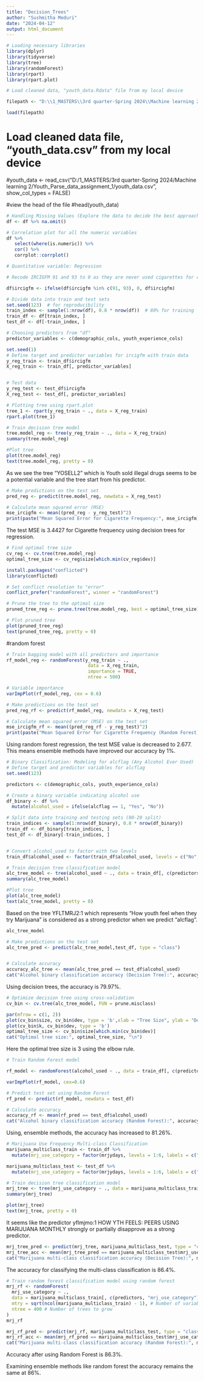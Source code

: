 ---
title: "Decision_Trees"
author: "Sushmitha Meduri"
date: "2024-04-12"
output: html_document
---

```{r}
# Loading necessary libraries
library(dplyr)
library(tidyverse)
library(tree)
library(randomForest)
library(rpart)
library(rpart.plot)
```

```{r}
# Load cleaned data, "youth_data.Rdata" file from my local device

filepath <- "D:\\1_MASTERS\\3rd quarter-Spring 2024\\Machine learning 2\\Youth_Parse_data_assignment_1\\youth_data.Rdata"

load(filepath)
```

# Load cleaned data file, "youth_data.csv" from my local device

#youth_data <- read_csv("D:/1_MASTERS/3rd quarter-Spring 2024/Machine learning 2/Youth_Parse_data_assignment_1/youth_data.csv", show_col_types = FALSE)

#view the head of the file
#head(youth_data)

```{r}
# Handling Missing Values (Explore the data to decide the best approach)**
df <- df %>% na.omit()
```


```{r}
# Correlation plot for all the numeric variables
df %>% 
   select(where(is.numeric)) %>% 
   cor() %>% 
   corrplot::corrplot() 
```
```{r}
# Quantitative variable: Regression

# Recode IRCIGFM 91 and 93 to 0 as they are never used cigarettes for convince as the data is just for 1 year, both of the code represet non-usage of cigarette.

df$ircigfm <- ifelse(df$ircigfm %in% c(91, 93), 0, df$ircigfm)
```

```{r}
# Divide data into train and test sets
set.seed(123)  # for reproducibility
train_index <- sample(1:nrow(df), 0.8 * nrow(df))  # 80% for training
train_df <- df[train_index, ]
test_df <- df[-train_index, ]
```


```{r}
# Choosing predictors from "df"
predictor_variables <- c(demographic_cols, youth_experience_cols)
```


```{r}
set.seed(1)
# Define target and predictor variables for ircigfm with train data
y_reg_train <- train_df$ircigfm
X_reg_train <- train_df[, predictor_variables]


# Test data 
y_reg_test <- test_df$ircigfm
X_reg_test <- test_df[, predictor_variables]
```

```{r}

# Plotting tree using rpart.plot
tree_1 <- rpart(y_reg_train ~ ., data = X_reg_train)
rpart.plot(tree_1)

```


```{r}
# Train decision tree model
tree.model_reg <- tree(y_reg_train ~ ., data = X_reg_train)
summary(tree.model_reg)
```
```{r}
#Plot tree
plot(tree.model_reg)
text(tree.model_reg, pretty = 0)
```
As we see the tree "YOSELL2" which is Youth sold illegal drugs seems to be a potential variable and the tree start from his predictor.


```{r}
# Make predictions on the test set
pred_reg <- predict(tree.model_reg, newdata = X_reg_test)

# Calculate mean squared error (MSE)
mse_ircigfm <- mean((pred_reg - y_reg_test)^2)
print(paste("Mean Squared Error for Cigarette Frequency:", mse_ircigfm))
```
The test MSE is 3.4427 for Cigarette frequency using decision trees for regression.

```{r}
# Find optimal tree size
cv_reg <- cv.tree(tree.model_reg)
optimal_tree_size <- cv_reg$size[which.min(cv_reg$dev)]
```

```{r}
install.packages("conflicted")
library(conflicted)

# Set conflict resolution to "error"
conflict_prefer("randomForest", winner = "randomForest")

```


```{r}
# Prune the tree to the optimal size
pruned_tree_reg <- prune.tree(tree.model_reg, best = optimal_tree_size)

# Plot pruned tree
plot(pruned_tree_reg)
text(pruned_tree_reg, pretty = 0)

```


#random forest

```{r}
# Train bagging model with all predictors and importance
rf_model_reg <- randomForest(y_reg_train ~ ., 
                              data = X_reg_train, 
                              importance = TRUE,
                              ntree = 500)
```

```{r}
# Variable importance
varImpPlot(rf_model_reg, cex = 0.6)
```


```{r}
# Make predictions on the test set
pred_reg_rf <- predict(rf_model_reg, newdata = X_reg_test)

# Calculate mean squared error (MSE) on the test set
mse_ircigfm_rf <- mean((pred_reg_rf - y_reg_test)^2)
print(paste("Mean Squared Error for Cigarette Frequency (Random Forest):", mse_ircigfm_rf))
```
Using random forest regression, the test MSE value is decreased to 2.677. This means ensemble methods have improved our accuracy by 1%.


```{r}
# Binary Classification: Modeling for alcflag (Any Alcohol Ever Used)
# Define target and predictor variables for alcflag
set.seed(123)

predictors <- c(demographic_cols, youth_experience_cols)

# Create a binary variable indicating alcohol use
df_binary <- df %>%
  mutate(alcohol_used = ifelse(alcflag == 1, "Yes", "No"))

# Split data into training and testing sets (80-20 split)
train_indices <- sample(1:nrow(df_binary), 0.8 * nrow(df_binary))
train_df <- df_binary[train_indices, ]
test_df <- df_binary[-train_indices, ]


# Convert alcohol_used to factor with two levels
train_df$alcohol_used <- factor(train_df$alcohol_used, levels = c("No", "Yes"))

```

```{r}
# Train decision tree classification model
alc_tree_model <- tree(alcohol_used ~ ., data = train_df[, c(predictors, "alcohol_used")])
summary(alc_tree_model)
```


```{r}
#Plot tree
plot(alc_tree_model)
text(alc_tree_model, pretty = 0)
```

Based on the tree YFLTMRJ2:1 which represents "How youth feel when they try Marijuana" is considered as a strong predictor when we predict "alcflag".


```{r}
alc_tree_model
```

```{r}
# Make predictions on the test set
alc_tree_pred <- predict(alc_tree_model,test_df, type = "class")


# Calculate accuracy
accuracy_alc_tree <- mean(alc_tree_pred == test_df$alcohol_used)
cat("Alcohol binary classification accuracy (Decision Tree):", accuracy_alc_tree)
```
Using decision trees, the accuracy is 79.97%.

```{r}
# Optimize decision tree using cross-validation
cv_bin <- cv.tree(alc_tree_model, FUN = prune.misclass)

par(mfrow = c(1, 2))
plot(cv_bin$size, cv_bin$dev, type = 'b',xlab = "Tree Size", ylab = "Deviance")
plot(cv_bin$k, cv_bin$dev, type = 'b')
optimal_tree_size <- cv_bin$size[which.min(cv_bin$dev)]
cat("Optimal tree size:", optimal_tree_size, "\n")
```
Here the optimal tree size is 3 using the elbow rule.

```{r}
# Train Random Forest model

rf_model <- randomForest(alcohol_used ~ ., data = train_df[, c(predictors, "alcohol_used")], mtry = sqrt(ncol(train_df)), importance = TRUE)

varImpPlot(rf_model, cex=0.6)
```

```{r}
# Predict test set using Random Forest
rf_pred <- predict(rf_model, newdata = test_df)

# Calculate accuracy
accuracy_rf <- mean(rf_pred == test_df$alcohol_used)
cat("Alcohol binary classification accuracy (Random Forest):", accuracy_rf)
```
Using, ensemble methods, the accuracy has increased to 81.26%.

```{r}

# Marijuana Use Frequency Multi-class Classification
marijuana_multiclass_train <- train_df %>%
  mutate(mrj_use_category = factor(mrjydays, levels = 1:6, labels = c("1-11 Days", "12-49 Days", "50-99 Days", "100-299 Days", "300-365 Days", "Non User")))

marijuana_multiclass_test <- test_df %>%
  mutate(mrj_use_category = factor(mrjydays, levels = 1:6, labels = c("1-11 Days", "12-49 Days", "50-99 Days", "100-299 Days", "300-365 Days", "Non User")))

```


```{r}
# Train decision tree classification model
mrj_tree <- tree(mrj_use_category ~ ., data = marijuana_multiclass_train[, c(predictors, "mrj_use_category")])
summary(mrj_tree)
```
```{r}
plot(mrj_tree)
text(mrj_tree, pretty = 0)
```
It seems like the predictor yflmjmo:1 HOW YTH FEELS: PEERS USING MARIJUANA MONTHLY strongly or partially disapprove as a strong predictor.

```{r}
mrj_tree_pred <- predict(mrj_tree, marijuana_multiclass_test, type = "class")
mrj_tree_acc <- mean(mrj_tree_pred == marijuana_multiclass_test$mrj_use_category)
cat("Marijuana multi-class classification accuracy (Decision Tree):", mrj_tree_acc, "\n")

```
The accuracy for classifying the multi-class classification is 86.4%.

```{r}
# Train random forest classification model using random forest
mrj_rf <- randomForest(
  mrj_use_category ~ ., 
  data = marijuana_multiclass_train[, c(predictors, "mrj_use_category")],
  mtry = sqrt(ncol(marijuana_multiclass_train) - 1), # Number of variables randomly sampled as candidates at each split
  ntree = 400 # Number of trees to grow
)
mrj_rf
```
```{r}
mrj_rf_pred <- predict(mrj_rf, marijuana_multiclass_test, type = "class")
mrj_rf_acc <- mean(mrj_rf_pred == marijuana_multiclass_test$mrj_use_category)
cat("Marijuana multi-class classification accuracy (Random Forest):", mrj_rf_acc, "\n")
```
Accuracy after using Random Forest is 86.3%.

Examining ensemble methods like random forest the accuracy remains the same at 86%. 


























